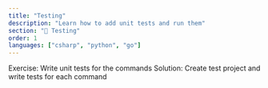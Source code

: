```yaml
---
title: "Testing"
description: "Learn how to add unit tests and run them"
section: "🧪 Testing"
order: 1
languages: ["csharp", "python", "go"]
---
```


Exercise: Write unit tests for the commands
Solution: Create test project and write tests for each command
